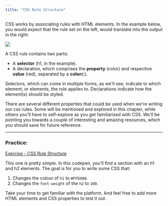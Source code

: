 ```yaml
---
title: "CSS Rule Structure"
---
```


CSS works by associating rules with HTML elements. In the example below, you would expect that the rule set on the left, would translate into the output in the right:

![](https://firebasestorage.googleapis.com/v0/b/avocado-on-toast.appspot.com/o/css_structure.png?alt=media&token=3cc22b9e-4658-464d-9f87-7cd42992f860)

A CSS rule contains two parts:

- A **selector** (h1, in the example).
- A declaration, which comprises the **property** (color) and respective **value** (red), separated by a **colon**(:).

Selectors, which can come in multiple forms, as we'll see, indicate to which element, or elements, the rule applies to. Declarations indicate how the element(s) should be styled.

There are several different properties that could be used when we're writing our css rules. Some will be mentioned and explored in this chapter, while others you'll have to self-explore as you get familiarised with CSS. We'll be pointing you towards a couple of interesting and amazing resources, which you should save for future reference.

---

### Practice:

[Exercise - CSS Rule Structure](https://codepen.io/pen/?template=OJgXJBO)

This one is pretty simple. In this codepen, you'll find a section with an h1 and h2 elements. The goal is for you to write some CSS that:

1. Changes the colour of `h1` to `#FFD400`.
2. Changes the `font-weight` of the `h2` to `100`.

Take your time to get familiar with the platform. And feel free to add more HTML elements and CSS properties to test it out.
